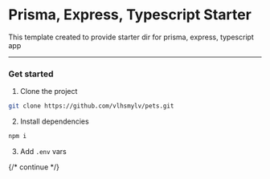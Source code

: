 # Prisma, Express, Typescript Starter

This template created to provide starter dir for prisma, express, typescript app

---

### Get started

1. Clone the project

```sh
git clone https://github.com/vlhsmylv/pets.git
```

2. Install dependencies

```sh
npm i
```

3. Add `.env` vars

{/* continue */}
